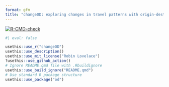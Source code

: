```yaml
---
format: gfm
title: "changeOD: exploring changes in travel patterns with origin-destination data"
---
```


<!-- badges: start -->
[![R-CMD-check](https://github.com/Robinlovelace/changeOD/actions/workflows/R-CMD-check.yaml/badge.svg)](https://github.com/Robinlovelace/changeOD/actions/workflows/R-CMD-check.yaml)
<!-- badges: end -->


```r
#| eval: false

usethis::use_r("changeOD")
usethis::use_description()
usethis::use_mit_license("Robin Lovelace")
?usethis::use_github_action()
# Ignore README.qmd file with .Rbuildignore
usethis::use_build_ignore("README.qmd")
# Use standard R package structure
usethis::use_package("od")
```